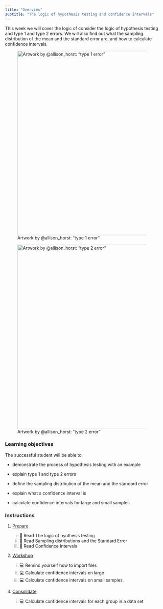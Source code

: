 ```yaml
---
title: "Overview"
subtitle: "The logic of hypothesis testing and confidence intervals"
---
```


This week we will cover the logic of consider the logic of hypothesis testing and type 1 and type 2 errors. We will also find out what the sampling distribution of the mean and the standard error are, and how to calculate confidence intervals.


![Artwork by @allison_horst: "type 1 error"](images/type-1-error.png){fig-alt="A cute population with a normal distribution with two samples, one which happens to have at mean at the low end of the population and one at the high end. The population is saying 'yes, I'm still sure I birthed both of you'. Because these samples are relatively rare - would happen less than 5% of the time - we would conclude they did not come from this population. That would be making a type 1 error." width="600"}


![Artwork by @allison_horst: "type 2 error"](images/type-2-error.png){fig-alt="Two cute populations with a normal distribution with very little overlap. There are two samples, one which happens to have at mean at the low end of one population and and the other at the high end of the other population so that the two samples are close togther. Deciding these two samples were from the same population would be making a type 2 error." width="600"}


### Learning objectives

The successful student will be able to:

-   demonstrate the process of hypothesis testing with an example 

-   explain type 1 and type 2 errors

-   define the sampling distribution of the mean and the standard error

-   explain what a confidence interval is

-   calculate confidence intervals for large and small samples

### Instructions

1.  [Prepare](study_before_workshop.qmd)

    i.  📖 Read The logic of hyothesis testing
    ii. 📖 Read Sampling distributions and the Standard Error
    iii. 📖 Read Confidence Intervals


2.  [Workshop](workshop.qmd)
    
    i. 💻 Remind yourself how to import files
    ii. 💻 Calculate confidence intervals on large 
    iii. 💻 Calculate confidence intervals on small samples.


3.  [Consolidate](study_after_workshop.qmd)

    i.  💻 Calculate confidence intervals for each group in a data set



